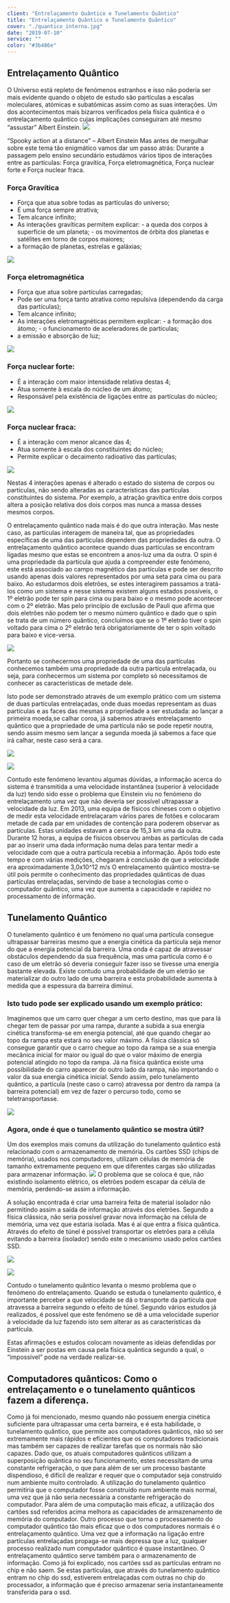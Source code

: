```yaml
---
client: "Entrelaçamento Quântico e Tunelamento Quântico"
title: "Entrelaçamento Quântico e Tunelamento Quântico"
cover: "./quantico_interna.jpg"
date: "2019-07-10"
service: ""
color: "#3b486e"
---
```

## Entrelaçamento Quântico

O Universo está repleto de fenómenos estranhos e isso não poderia ser mais evidente quando o objeto de estudo são partículas a escalas moleculares, atómicas e subatómicas assim como as suas interações. Um dos acontecimentos mais bizarros verificados pela física quântica é o entrelaçamento quântico cujas implicações conseguiram até mesmo “assustar” Albert Einstein.
![](./image10.png)

“Spooky action at a distance” – Albert Einstein
Mas antes de mergulhar sobre este tema tão enigmático vamos dar um passo atrás:
Durante a passagem pelo ensino secundário estudámos vários tipos de interações entre as partículas: Força gravítica, Força eletromagnética, Força nuclear forte e Força nuclear fraca.

### Força Gravítica

- Força que atua sobre todas as partículas do universo;
- É uma força sempre atrativa;
- Tem alcance infinito;
- As interações gravíticas permitem explicar:
        	- a queda dos corpos à superfície de um planeta;
        	- os movimentos de órbita dos planetas e satélites em torno de corpos maiores;			
- a formação de planetas, estrelas e galáxias;

![](./image12.png)

### Força eletromagnética

- Força que atua sobre partículas carregadas;
- Pode ser uma força tanto atrativa como repulsiva 
(dependendo da carga das partículas);
- Tem alcance infinito;
- As interações eletromagnéticas permitem explicar:
        	- a formação dos átomo;
        	- o funcionamento de aceleradores de partículas;      
- a emissão e absorção de luz;

![](./image11.png)

### Força nuclear forte:
- É a interação com maior intensidade relativa destas 4;
- Atua somente à escala do núcleo de um átomo;					
- Responsável pela existência de ligações entre as 
partículas do núcleo;

![](./image6.png)

### Força nuclear fraca:
- É a interação com menor alcance das 4;
- Atua somente à escala dos constituintes do núcleo;			
- Permite explicar o decaimento radioativo das partículas;

![](./image3.png)

Nestas 4 interações apenas é alterado o estado do sistema de corpos ou partículas, não sendo alteradas as características das partículas constituintes do sistema. Por exemplo, a atração gravítica entre dois corpos altera a posição relativa dos dois corpos mas nunca a massa desses mesmos corpos.

O entrelaçamento quântico nada mais é do que outra interação. Mas neste caso, as partículas interagem de maneira tal, que as propriedades específicas de uma das partículas dependem das propriedades da outra.
O entrelaçamento quântico acontece quando duas partículas se encontram ligadas mesmo que estas se encontrem a anos-luz uma da outra.
O spin é uma propriedade da partícula que ajuda a compreender este fenómeno, este está associado ao campo magnético das partículas e pode ser descrito usando apenas dois valores representados por uma seta para cima ou para baixo.
Ao estudarmos dois eletrões, se estes interagirem passamos a tratá-los como um sistema e nesse sistema existem alguns estados possíveis, o 1º eletrão pode ter spin para cima ou para baixo e o mesmo pode acontecer com o 2º eletrão. Mas pelo princípio de exclusão de Pauli que afirma que dois eletrões não podem ter o mesmo número quântico e dado que o spin se trata de um número quântico, concluímos que se o 1º eletrão tiver o spin voltado para cima o 2º eletrão terá obrigatoriamente de ter o spin voltado para baixo e vice-versa.

![](./image4.png)

Portanto se conhecermos uma propriedade de uma das partículas conhecemos também uma propriedade da outra partícula entrelaçada, ou seja, para conhecermos um sistema por completo só necessitamos de conhecer as características de metade dele.

Isto pode ser demonstrado através de um exemplo prático com um sistema de duas partículas entrelaçadas, onde duas moedas representam  as duas partículas e as faces das mesmas a propriedade a ser estudada: ao lançar a primeira moeda,se calhar coroa, já sabemos através entrelaçamento quântico que a propriedade de uma partícula não se pode repetir noutra, sendo assim mesmo sem lançar a segunda moeda já sabemos a face que irá calhar, neste caso será a cara.

![](./image2.png) 	

![](./image8.png)

Contudo este fenómeno levantou algumas dúvidas, a informação acerca do sistema é transmitida a uma velocidade instantânea (superior à velocidade da luz) tendo sido esse o problema que Einstein viu no fenómeno do entrelaçamento uma vez que não deveria ser possível ultrapassar a velocidade da luz.
Em 2013, uma equipa de físicos chineses com o objetivo de medir esta velocidade entrelaçaram vários pares de fotões e colocaram metade de cada par em unidades de contenção para poderem observar as partículas. Estas unidades estavam a cerca de 15,3 km uma da outra. Durante 12 horas, a equipa de físicos observou ambas as partículas de cada par ao inserir uma dada informação numa delas para tentar medir a velocidade com que a outra partícula recebia a informação. Após todo este tempo e com várias medições, chegaram à conclusão de que a velocidade era aproximadamente 3,0x10^12 m/s
O entrelaçamento quântico mostra-se útil pois permite o conhecimento das propriedades quânticas de duas partículas entrelaçadas, servindo de base a tecnologias como o computador quântico, uma vez que aumenta a capacidade e rapidez no processamento de informação. 

## Tunelamento Quântico

O tunelamento quântico é um fenómeno no qual uma partícula consegue ultrapassar barreiras mesmo que a energia cinética da partícula seja menor do que a energia potencial da barreira.
Uma onda é capaz de atravessar obstáculos dependendo da sua frequência, mas uma partícula como é o caso de um eletrão só deveria conseguir fazer isso se tivesse uma energia bastante elevada.
Existe contudo uma probabilidade de um eletrão se materializar do outro lado de uma barreira e esta probabilidade aumenta à medida que a espessura da barreira diminui.

### Isto tudo pode ser explicado usando um exemplo prático:
Imaginemos que um carro quer chegar a um certo destino, mas que para lá chegar tem de passar por uma rampa, durante a subida a sua energia cinética transforma-se em energia potencial, até que quando chegar ao topo da rampa esta estará no seu valor máximo.
A física clássica só consegue garantir que o carro chegue ao topo da rampa se a sua energia mecânica inicial for maior ou igual do que o valor máximo de energia potencial atingido no topo da rampa. Já na física quântica existe uma possibilidade do carro aparecer do outro lado da rampa, não importando o valor da sua energia cinética inicial.
Sendo assim, pelo tunelamento quântico, a partícula (neste caso o carro) atravessa por dentro da rampa (a barreira potencial) em vez de fazer o percurso todo, como se teletransportasse.

![](./image7.png)

### Agora, onde é que o tunelamento quântico se mostra útil?
Um dos exemplos mais comuns da utilização do tunelamento quântico está relacionado com o armazenamento de memória.
Os cartões SSD (chips de memória), usados nos computadores, utilizam células de memória de tamanho extremamente pequeno em que diferentes cargas são utilizadas para armazenar informação. ![](./image1.png)
O problema que se coloca é que, não existindo isolamento elétrico, os eletrões podem escapar da célula de memória, perdendo-se assim a informação.

A solução encontrada é criar uma barreira feita de material isolador não permitindo assim a saída de informação através dos eletrões. Segundo a física clássica, não seria possível gravar nova informação na célula de memória, uma vez que estaria isolada. Mas é aí que entra a física quântica. Através do efeito de túnel é possível transportar os eletrões para a célula evitando a barreira (isolador) sendo este o mecanismo usado pelos cartões SSD.

![](./image9.png)  

![](./image5.png)

Contudo o tunelamento quântico levanta o mesmo problema que o fenómeno do entrelaçamento.
Quando se estuda o tunelamento quântico, é importante perceber a que velocidade se dá o transporte da partícula que atravessa a barreira segundo o efeito de túnel. Segundo vários estudos já realizados, é possível que este fenómeno se dê a uma velocidade superior à velocidade da luz fazendo isto sem alterar as as características da partícula.

Estas afirmações e estudos colocam novamente as ideias defendidas por Einstein a ser postas em causa pela física quântica segundo a qual, o “impossível” pode na verdade realizar-se.

## Computadores quânticos: Como o entrelaçamento e o tunelamento quânticos fazem a diferença.

Como já foi mencionado, mesmo quando não possuem energia cinética suficiente para ultrapassar uma certa barreira, e é esta habilidade, o tunelamento quântico, que permite aos computadores quânticos, não só ser extremamente mais rápidos e eficientes que os computadores tradicionais mas também ser capazes de realizar tarefas que os normais não são capazes. Dado que, os atuais computadores quânticos utilizam a superposição quântica no seu funcionamento, estes necessitam de uma constante refrigeração, o que para além de ser um processo bastante dispendioso, é difícil de realizar e requer que o computador seja construído num ambiente muito controlado. A utilização do tunelamento quântico permitiria que o computador fosse construído num ambiente mais normal, uma vez que já não seria necessária a constante refrigeração do computador. Para além de uma computação mais eficaz, a utilização dos cartões ssd referidos acima melhora as capacidades de armazenamento de memória do computador. 
Outro processo que torna o processamento do computador quântico tão mais eficaz que o dos computadores normais é o entrelaçamento quântico. Uma vez que a informação na ligação entre partículas entrelaçadas propaga-se mais depressa que a luz, qualquer processo realizado num computador quântico é quase instantâneo. O entrelaçamento quântico serve também para o armazenamento de informação. Como já foi explicado, nos cartões ssd as partículas entram no chip e não saem. Se estas partículas, que através do tunelamento quântico entram no chip do ssd, estiverem entrelaçadas com outras no chip do processador, a informação que é preciso armazenar seria instantaneamente transferida para o ssd.
